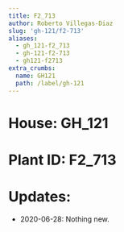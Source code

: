 ```yaml
---
title: F2_713
author: Roberto Villegas-Diaz
slug: 'gh-121/f2-713'
aliases:
  - gh_121-f2_713
  - gh-121-f2-713
  - gh121-f2713
extra_crumbs:
  name: GH121
  path: /label/gh-121
---
```


# **House**: GH_121
# **Plant ID**: F2_713
# **Updates**: 
 - 2020-06-28: Nothing new.
